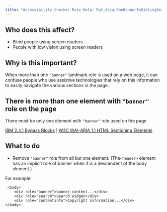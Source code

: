 ```yaml
---
title: "Accessibility Checker Rule Help: Rpt_Aria_OneBannerInSiblingSet_Implicit"
---
```


<div className="toolHelp">
<Row>
<Column colLg={5} colMd={3} colSm={4} className="toolLeft">

## Who does this affect?

* Blind people using screen readers
* People with low vision using screen readers

## Why is this important?

When more than one `"banner"` landmark role is used on a web page, it can confuse people who use assistive technologies that rely on this information to easily navigate the various sections in the page.

</Column>
<Column colLg={11} colMd={5} colSm={4} className="toolMain">

<div id="locLevel"></div>

## There is more than one element with `"banner"` role on the page
There must be only one element with `"banner"` role used on the page

[IBM 2.4.1 Bypass Blocks](http://www.ibm.com/able/guidelines/ci162/bypass_blocks.html) | [W3C WAI-ARIA 1.1 HTML Sectioning Elements](https://www.w3.org/TR/wai-aria-practices/examples/landmarks/HTML5.html)

<div id="locSnippet"></div>

## What to do

* Remove `"banner"` role from all but one element. (The`<header>` element has an implicit role of banner when it is a descendent of the body element.)

For example:

```
 <body>
	<div role="banner">banner content...</div>
	<div role="search">Search widget</div>
	<div role="contentinfo">Copyright information...</div>
</body>
```

</Column>
</Row>
</div>
